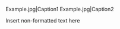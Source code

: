 <gallery>
Example.jpg|Caption1
Example.jpg|Caption2
</gallery>
<nowiki>Insert non-formatted text here</nowik
== 
=== Heading text ===
===== Heading text =====
 ==
i>
